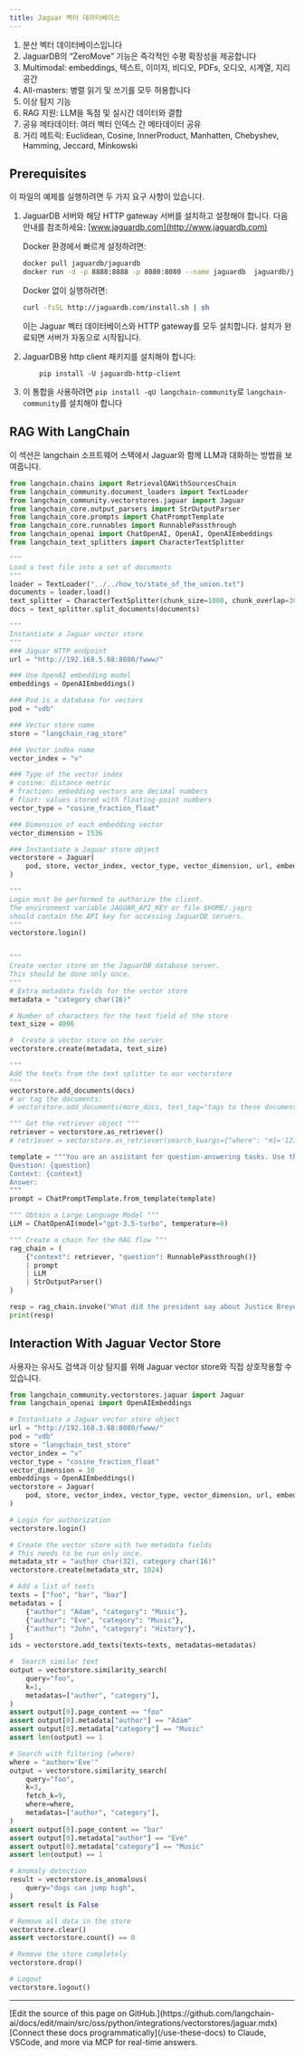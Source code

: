 ```yaml
---
title: Jaguar 벡터 데이터베이스
---
```


1. 분산 벡터 데이터베이스입니다
2. JaguarDB의 “ZeroMove” 기능은 즉각적인 수평 확장성을 제공합니다
3. Multimodal: embeddings, 텍스트, 이미지, 비디오, PDFs, 오디오, 시계열, 지리공간
4. All-masters: 병렬 읽기 및 쓰기를 모두 허용합니다
5. 이상 탐지 기능
6. RAG 지원: LLM을 독점 및 실시간 데이터와 결합
7. 공유 메타데이터: 여러 벡터 인덱스 간 메타데이터 공유
8. 거리 메트릭: Euclidean, Cosine, InnerProduct, Manhatten, Chebyshev, Hamming, Jeccard, Minkowski

## Prerequisites

이 파일의 예제를 실행하려면 두 가지 요구 사항이 있습니다.

1. JaguarDB 서버와 해당 HTTP gateway 서버를 설치하고 설정해야 합니다.
    다음 안내를 참조하세요:
    [www.jaguardb.com](http://www.jaguardb.com)

    Docker 환경에서 빠르게 설정하려면:

    ```bash
    docker pull jaguardb/jaguardb
    docker run -d -p 8888:8888 -p 8080:8080 --name jaguardb  jaguardb/jaguardb
    ```

    Docker 없이 실행하려면:

    ```bash
    curl -fsSL http://jaguardb.com/install.sh | sh
    ```

    이는 Jaguar 벡터 데이터베이스와 HTTP gateway를 모두 설치합니다. 설치가 완료되면 서버가 자동으로 시작됩니다.

2. JaguarDB용 http client 패키지를 설치해야 합니다:

   ```
       pip install -U jaguardb-http-client
   ```

3. 이 통합을 사용하려면 `pip install -qU langchain-community`로 `langchain-community`를 설치해야 합니다

## RAG With LangChain

이 섹션은 langchain 소프트웨어 스택에서 Jaguar와 함께 LLM과 대화하는 방법을 보여줍니다.

```python
from langchain.chains import RetrievalQAWithSourcesChain
from langchain_community.document_loaders import TextLoader
from langchain_community.vectorstores.jaguar import Jaguar
from langchain_core.output_parsers import StrOutputParser
from langchain_core.prompts import ChatPromptTemplate
from langchain_core.runnables import RunnablePassthrough
from langchain_openai import ChatOpenAI, OpenAI, OpenAIEmbeddings
from langchain_text_splitters import CharacterTextSplitter

"""
Load a text file into a set of documents
"""
loader = TextLoader("../../how_to/state_of_the_union.txt")
documents = loader.load()
text_splitter = CharacterTextSplitter(chunk_size=1000, chunk_overlap=300)
docs = text_splitter.split_documents(documents)

"""
Instantiate a Jaguar vector store
"""
### Jaguar HTTP endpoint
url = "http://192.168.5.88:8080/fwww/"

### Use OpenAI embedding model
embeddings = OpenAIEmbeddings()

### Pod is a database for vectors
pod = "vdb"

### Vector store name
store = "langchain_rag_store"

### Vector index name
vector_index = "v"

### Type of the vector index
# cosine: distance metric
# fraction: embedding vectors are decimal numbers
# float: values stored with floating-point numbers
vector_type = "cosine_fraction_float"

### Dimension of each embedding vector
vector_dimension = 1536

### Instantiate a Jaguar store object
vectorstore = Jaguar(
    pod, store, vector_index, vector_type, vector_dimension, url, embeddings
)

"""
Login must be performed to authorize the client.
The environment variable JAGUAR_API_KEY or file $HOME/.jagrc
should contain the API key for accessing JaguarDB servers.
"""
vectorstore.login()


"""
Create vector store on the JaguarDB database server.
This should be done only once.
"""
# Extra metadata fields for the vector store
metadata = "category char(16)"

# Number of characters for the text field of the store
text_size = 4096

#  Create a vector store on the server
vectorstore.create(metadata, text_size)

"""
Add the texts from the text splitter to our vectorstore
"""
vectorstore.add_documents(docs)
# or tag the documents:
# vectorstore.add_documents(more_docs, text_tag="tags to these documents")

""" Get the retriever object """
retriever = vectorstore.as_retriever()
# retriever = vectorstore.as_retriever(search_kwargs={"where": "m1='123' and m2='abc'"})

template = """You are an assistant for question-answering tasks. Use the following pieces of retrieved context to answer the question. If you don't know the answer, just say that you don't know. Use three sentences maximum and keep the answer concise.
Question: {question}
Context: {context}
Answer:
"""
prompt = ChatPromptTemplate.from_template(template)

""" Obtain a Large Language Model """
LLM = ChatOpenAI(model="gpt-3.5-turbo", temperature=0)

""" Create a chain for the RAG flow """
rag_chain = (
    {"context": retriever, "question": RunnablePassthrough()}
    | prompt
    | LLM
    | StrOutputParser()
)

resp = rag_chain.invoke("What did the president say about Justice Breyer?")
print(resp)
```

## Interaction With Jaguar Vector Store

사용자는 유사도 검색과 이상 탐지를 위해 Jaguar vector store와 직접 상호작용할 수 있습니다.

```python
from langchain_community.vectorstores.jaguar import Jaguar
from langchain_openai import OpenAIEmbeddings

# Instantiate a Jaguar vector store object
url = "http://192.168.3.88:8080/fwww/"
pod = "vdb"
store = "langchain_test_store"
vector_index = "v"
vector_type = "cosine_fraction_float"
vector_dimension = 10
embeddings = OpenAIEmbeddings()
vectorstore = Jaguar(
    pod, store, vector_index, vector_type, vector_dimension, url, embeddings
)

# Login for authorization
vectorstore.login()

# Create the vector store with two metadata fields
# This needs to be run only once.
metadata_str = "author char(32), category char(16)"
vectorstore.create(metadata_str, 1024)

# Add a list of texts
texts = ["foo", "bar", "baz"]
metadatas = [
    {"author": "Adam", "category": "Music"},
    {"author": "Eve", "category": "Music"},
    {"author": "John", "category": "History"},
]
ids = vectorstore.add_texts(texts=texts, metadatas=metadatas)

#  Search similar text
output = vectorstore.similarity_search(
    query="foo",
    k=1,
    metadatas=["author", "category"],
)
assert output[0].page_content == "foo"
assert output[0].metadata["author"] == "Adam"
assert output[0].metadata["category"] == "Music"
assert len(output) == 1

# Search with filtering (where)
where = "author='Eve'"
output = vectorstore.similarity_search(
    query="foo",
    k=3,
    fetch_k=9,
    where=where,
    metadatas=["author", "category"],
)
assert output[0].page_content == "bar"
assert output[0].metadata["author"] == "Eve"
assert output[0].metadata["category"] == "Music"
assert len(output) == 1

# Anomaly detection
result = vectorstore.is_anomalous(
    query="dogs can jump high",
)
assert result is False

# Remove all data in the store
vectorstore.clear()
assert vectorstore.count() == 0

# Remove the store completely
vectorstore.drop()

# Logout
vectorstore.logout()
```

---

<Callout icon="pen-to-square" iconType="regular">
    [Edit the source of this page on GitHub.](https://github.com/langchain-ai/docs/edit/main/src/oss/python/integrations/vectorstores/jaguar.mdx)
</Callout>
<Tip icon="terminal" iconType="regular">
    [Connect these docs programmatically](/use-these-docs) to Claude, VSCode, and more via MCP for    real-time answers.
</Tip>
